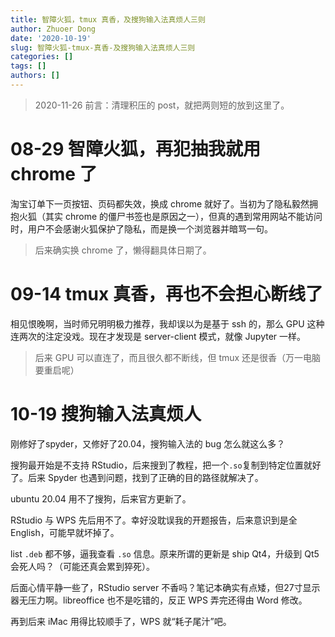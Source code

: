 ```yaml
---
title: 智障火狐，tmux 真香，及搜狗输入法真烦人三则
author: Zhuoer Dong
date: '2020-10-19'
slug: 智障火狐-tmux-真香-及搜狗输入法真烦人三则
categories: []
tags: []
authors: []
---
```




> 2020-11-26 前言：清理积压的 post，就把两则短的放到这里了。



# 08-29 智障火狐，再犯抽我就用 chrome 了

淘宝订单下一页按钮、页码都失效，换成 chrome 就好了。当初为了隐私毅然拥抱火狐（其实 chrome 的僵尸书签也是原因之一），但真的遇到常用网站不能访问时，用户不会感谢火狐保护了隐私，而是换一个浏览器并暗骂一句。

> 后来确实换 chrome 了，懒得翻具体日期了。



# 09-14 tmux 真香，再也不会担心断线了

相见恨晚啊，当时师兄明明极力推荐，我却误以为是基于 ssh 的，那么 GPU 这种连两次的注定没戏。现在才发现是 server-client 模式，就像 Jupyter 一样。

> 后来 GPU 可以直连了，而且很久都不断线，但 tmux 还是很香（万一电脑要重启呢）



# 10-19 搜狗输入法真烦人

刚修好了spyder，又修好了20.04，搜狗输入法的 bug 怎么就这么多？

搜狗最开始是不支持 RStudio，后来搜到了教程，把一个`.so`复制到特定位置就好了。后来 Spyder 也遇到问题，找到了正确的目的路径就解决了。

ubuntu 20.04 用不了搜狗，后来官方更新了。

RStudio 与 WPS 先后用不了。幸好没耽误我的开题报告，后来意识到是全 English，可能早就坏掉了。

list `.deb` 都不够，逼我查看 `.so` 信息。原来所谓的更新是 ship Qt4，升级到 Qt5 会死人吗？（可能还真会累到猝死）。

后面心情平静一些了，RStudio server 不香吗？笔记本确实有点矮，但27寸显示器无压力啊。libreoffice 也不是吃错的，反正 WPS 弄完还得由 Word 修改。

再到后来 iMac 用得比较顺手了，WPS 就“耗子尾汁”吧。
